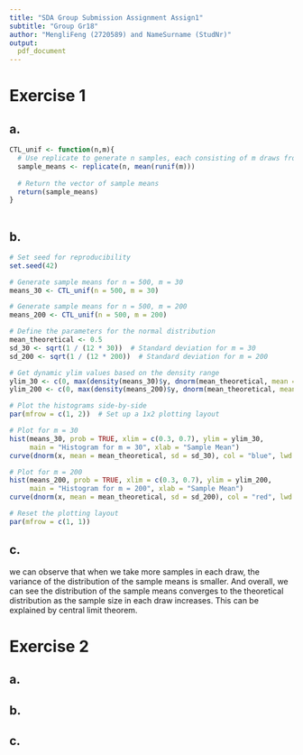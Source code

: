 ```yaml
---
title: "SDA Group Submission Assignment Assign1"
subtitle: "Group Gr18" 
author: "MengliFeng (2720589) and NameSurname (StudNr)"
output: 
  pdf_document
---
```


# Exercise 1

## a.
```r
CTL_unif <- function(n,m){
  # Use replicate to generate n samples, each consisting of m draws from U(0, 1)
  sample_means <- replicate(n, mean(runif(m)))
  
  # Return the vector of sample means
  return(sample_means)
}
  
```


## b.
```r
# Set seed for reproducibility
set.seed(42)

# Generate sample means for n = 500, m = 30
means_30 <- CTL_unif(n = 500, m = 30)

# Generate sample means for n = 500, m = 200
means_200 <- CTL_unif(n = 500, m = 200)

# Define the parameters for the normal distribution
mean_theoretical <- 0.5
sd_30 <- sqrt(1 / (12 * 30))  # Standard deviation for m = 30
sd_200 <- sqrt(1 / (12 * 200))  # Standard deviation for m = 200

# Get dynamic ylim values based on the density range
ylim_30 <- c(0, max(density(means_30)$y, dnorm(mean_theoretical, mean = mean_theoretical, sd = sd_30)))
ylim_200 <- c(0, max(density(means_200)$y, dnorm(mean_theoretical, mean = mean_theoretical, sd = sd_200)))

# Plot the histograms side-by-side
par(mfrow = c(1, 2))  # Set up a 1x2 plotting layout

# Plot for m = 30
hist(means_30, prob = TRUE, xlim = c(0.3, 0.7), ylim = ylim_30,
     main = "Histogram for m = 30", xlab = "Sample Mean")
curve(dnorm(x, mean = mean_theoretical, sd = sd_30), col = "blue", lwd = 2, add = TRUE)

# Plot for m = 200
hist(means_200, prob = TRUE, xlim = c(0.3, 0.7), ylim = ylim_200,
     main = "Histogram for m = 200", xlab = "Sample Mean")
curve(dnorm(x, mean = mean_theoretical, sd = sd_200), col = "red", lwd = 2, add = TRUE)

# Reset the plotting layout
par(mfrow = c(1, 1))
```

## c. 
we can observe that when we take more samples in each draw, the variance of the distribution of the sample means is smaller. And overall, we can see the distribution of the sample means converges to the theoretical distribution as the sample size in each draw increases. This can be explained by central limit theorem.

# Exercise 2

## a.

## b.

## c.
